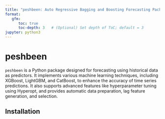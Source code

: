 ```yaml
---
title: "peshbeen: Auto Regressive Bagging and Boosting Forecasting Package"
format:
   gfm:
      toc: true
      toc-depth: 3   # (Optional) Set depth of ToC; default = 3
jupyter: python3
---
```


# peshbeen

`peshbeen` is a Python package designed for forecasting using historical data as predictors. It implements various machine learning techniques, including XGBoost, LightGBM, and CatBoost, to enhance the accuracy of time series predictions. It also supports advanced features like hyperparameter tuning using Hyperopt, and provides automatic data preparation, lag feature generation, and selection.

## Installation
